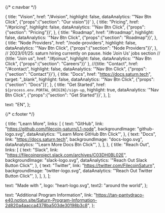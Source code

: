 {/* c:navbar */}

  {
    title: "Vision",
    href: "/#vision",
    highlight: false,
    dataAnalytics: '"Nav Btn Click", {"props":{"section": "Our vision"}}'
  },
  {
    title: "Pricing",
    href: "/#pricing",
    highlight: false,
    dataAnalytics: '"Nav Btn Click", {"props":{"section": "Pricing"}}',
  },
  {
    title: "Roadmap",
    href: "/#roadmap",
    highlight: false,
    dataAnalytics: '"Nav Btn Click", {"props":{"section": "Roadmap"}}',
  },
  {
    title: "Node Providers",
    href: "/node-providers",
    highlight: false,
    dataAnalytics: '"Nav Btn Click", {"props":{"section": "Node Providers"}}',
  },
  // 2023/01/25: saturn hiring currently on pause. hide 'Join Us' jobs section
  // {title: "Join us", href: "/#joinus", highlight: false, dataAnalytics: '"Nav Btn Click", {"props":{"section": "Careers"}}' },
  //{title: "Contact", href: "/#contact", highlight: false, dataAnalytics: '"Nav Btn Click", {"props":{"section": "Contact"}}'},
  {
    title: "Docs",
    href: "https://docs.saturn.tech",
    target: "_blank",
    highlight: false,
    dataAnalytics: '"Nav Btn Click", {"props":{"section": "Docs"}}',
  },
  {
    title: "Get Started",
    href: `${process.env.PORTAL_ORIGIN}/sign-up`,
    highlight: true,
    dataAnalytics: '"Nav Btn Click", {"props":{"section": "Get Started"}}',
  },
];

  text: "EN",
};

{/* c:footer */}

  {
    title: "Learn More",
    links: [
      {
        text: "GitHub",
        link: "https://github.com/filecoin-saturn/L1-node",
        backgroundImage: "github-logo.svg",
        dataAnalytics: '"Learn More GitHub Btn Click"',
      },
      {
        text: "Docs",
        link: "https://docs.saturn.tech",
        backgroundImage: "docs-logo.svg",
        dataAnalytics: '"Learn More Docs Btn Click"',
      },
    ],
  },
  {
    title: "Reach Out",
    links: [
      {
        text: "Slack",
        link: "https://filecoinproject.slack.com/archives/C03DH0BL02E",
        backgroundImage: "slack-logo.svg",
        dataAnalytics: '"Reach Out Slack Button Click"',
      },
      {
        text: "Twitter",
        link: "https://twitter.com/FilecoinSaturn",
        backgroundImage: "twitter-logo.svg",
        dataAnalytics: '"Reach Out Twitter Button Click"',
      },
    ],
  },
];

  text: "Made with ",
  logo: "heart-logo.svg",
  text2: "around the world",
};

  text: "Additional Program Information",
  link: "https://tan-pantydraco-e40.notion.site/Saturn-Program-Information-2d820a4aacca4378ba503de30198b3c8",
};

